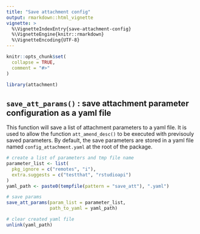 ```yaml
---
title: "Save attachment config"
output: rmarkdown::html_vignette
vignette: >
  %\VignetteIndexEntry{save-attachment-config}
  %\VignetteEngine{knitr::rmarkdown}
  %\VignetteEncoding{UTF-8}
---
```


```r
knitr::opts_chunk$set(
  collapse = TRUE,
  comment = "#>"
)
```

```r
library(attachment)
```

<!-- WARNING - This vignette is generated by {fusen} from dev/flat_save_att_params.Rmd: do not edit by hand -->

## `save_att_params()` : save attachment parameter configuration as a yaml file

This function will save a list of attachment parameters to a yaml file. It is used to allow the function `att_amend_desc()` to be executed with previsouly saved parameters. By default, the save parameters are stored in a yaml file named `config_attachment.yaml` at the root of the package.


```r
# create a list of parameters and tmp file name
parameter_list <- list(
  pkg_ignore = c("remotes", "i"),
  extra.suggests = c("testthat", "rstudioapi")
)
yaml_path <- paste0(tempfile(pattern = "save_att"), ".yaml")

# save params
save_att_params(param_list = parameter_list,
                path_to_yaml = yaml_path)

# clear created yaml file
unlink(yaml_path)
```

